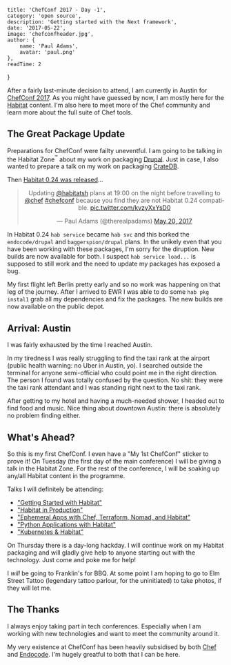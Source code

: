 
    title: 'ChefConf 2017 - Day -1',
    category: 'open source',
    description: 'Getting started with the Next framework',
    date: '2017-05-22',
    image: 'chefconfheader.jpg',
    author: {
        name: 'Paul Adams',
        avatar: 'paul.png'
    },
    readTime: 2
}


After a fairly last-minute decision to attend, I am currently in
Austin for [ChefConf 2017](https://chefconf.chef.io/2017). As you
might have guessed by now, I am mostly here for the
[Habitat](https://habitat.sh) content. I'm also here to meet more of
the Chef community and learn more about the full suite of Chef tools.

## The Great Package Update

Preparations for ChefConf were failty uneventful. I am going to be
talking in the Habitat Zone<sup>&trade;</sup> about my work on
packaging [Drupal](https://www.drupal.org). Just in case, I also
wanted to prepare a talk on my work on packaging
[CrateDB](https://crate.io).

Then [Habitat 0.24 was released](https://forums.habitat.sh/t/habitat-0-24-0-released/334)...

<center>
<blockquote class="twitter-tweet" data-lang="en"><p lang="en" dir="ltr">Updating <a href="https://twitter.com/habitatsh">@habitatsh</a> plans at 19:00 on the night before travelling to <a href="https://twitter.com/chef">@chef</a> <a href="https://twitter.com/hashtag/chefconf?src=hash">#chefconf</a> because you find they are not Habitat 0.24 compatible. <a href="https://t.co/kvzyXxYsD0">pic.twitter.com/kvzyXxYsD0</a></p>&mdash; Paul Adams (@therealpadams) <a href="https://twitter.com/therealpadams/status/865979012300111872">May 20, 2017</a></blockquote>
<script async src="//platform.twitter.com/widgets.js" charset="utf-8"></script></center>

In Habitat 0.24 `hab service` became `hab svc` and this borked the
`endocode/drupal` and `baggerspion/drupal` plans. In the unikely even
that you have been working with these packages, I'm sorry for the
diruption. New builds are now available for both. I suspect `hab
service load...` is supposed to still work and the need to update my
packages has exposed a bug.

My first flight left Berlin pretty early and so no work was happening
on that leg of the journey. After I arrived to EWR I was able to do
some `hab pkg instal1` grab all my dependencies and fix the
packages. The new builds are now available on the public depot.

## Arrival: Austin

I was fairly exhausted by the time I reached Austin.

In my tiredness I was really struggling to find the taxi rank at the
airport (public health warning: no Uber in Austin, yo). I searched
outside the terminal for anyone semi-official who could point me in
the right direction. The person I found was totally confused by the
question. No shit: they were the taxi rank attendant and I was
standing right next to the taxi rank.

After getting to my hotel and having a much-needed shower, I headed
out to find food and music. Nice thing about downtown Austin: there is
absolutely no problem finding either.

## What's Ahead?

So this is my first ChefConf. I even have a "My 1st ChefConf" sticker
to prove it! On Tuesday (the first day of the main conference) I will
be giving a talk in the Habitat Zone. For the rest of the conference,
I will be soaking up any/all Habitat content in the programme.

Talks I will definitely be attending:

- ["Getting Started with Habitat"](https://guidebook.com/guide/89460/event/15817761/)
- ["Habitat in Production"](https://guidebook.com/guide/89460/event/15817761/)
- ["Ephemeral Apps with Chef, Terraform, Nomad, and Habitat"](https://guidebook.com/guide/89460/event/15476612/)
- ["Python Applications with Habitat"](https://guidebook.com/guide/89460/event/15476612/)
- ["Kubernetes & Habitat"](https://guidebook.com/guide/89460/event/15476612/)

On Thursday there is a day-long hackday. I will continue work on my
Habitat packaging and will gladly give help to anyone starting out
with the technology. Just come and poke me for help!

I _will_ be going to Franklin's for BBQ. At some point I am hoping to
go to Elm Street Tattoo (legendary tattoo parlour, for the
uninitiated) to take photos, if they will let me.

## The Thanks

I always enjoy taking part in tech conferences. Especially when I am
working with new technologies and want to meet the community around
it.

My very existence at ChefConf has been heavily subsidised by both
[Chef](https://www.chef.io) and [Endocode](https://endocode.com). I'm
hugely greatful to both that I can be here.